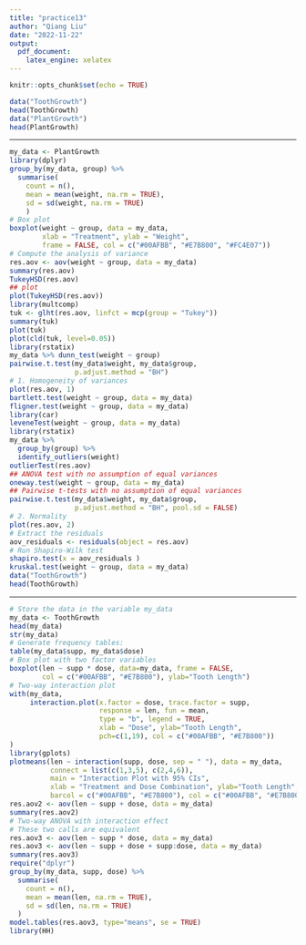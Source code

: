 ```yaml
---
title: "practice13"
author: "Qiang Liu"
date: "2022-11-22"
output:
  pdf_document: 
    latex_engine: xelatex
---
```


```r
knitr::opts_chunk$set(echo = TRUE)
```

```r
data("ToothGrowth")
head(ToothGrowth)
data("PlantGrowth")
head(PlantGrowth)
```

******
```r
my_data <- PlantGrowth
library(dplyr)
group_by(my_data, group) %>%
  summarise(
    count = n(),
    mean = mean(weight, na.rm = TRUE),
    sd = sd(weight, na.rm = TRUE)
    )
# Box plot
boxplot(weight ~ group, data = my_data,
        xlab = "Treatment", ylab = "Weight",
        frame = FALSE, col = c("#00AFBB", "#E7B800", "#FC4E07"))
# Compute the analysis of variance
res.aov <- aov(weight ~ group, data = my_data)
summary(res.aov)
TukeyHSD(res.aov)
## plot
plot(TukeyHSD(res.aov))
library(multcomp)
tuk <- glht(res.aov, linfct = mcp(group = "Tukey"))
summary(tuk)
plot(tuk)
plot(cld(tuk, level=0.05))
library(rstatix)
my_data %>% dunn_test(weight ~ group)
pairwise.t.test(my_data$weight, my_data$group,
                p.adjust.method = "BH")
# 1. Homogeneity of variances
plot(res.aov, 1)
bartlett.test(weight ~ group, data = my_data)
fligner.test(weight ~ group, data = my_data)
library(car)
leveneTest(weight ~ group, data = my_data)
library(rstatix)
my_data %>%
  group_by(group) %>%
  identify_outliers(weight)
outlierTest(res.aov)
## ANOVA test with no assumption of equal variances
oneway.test(weight ~ group, data = my_data)
## Pairwise t-tests with no assumption of equal variances
pairwise.t.test(my_data$weight, my_data$group,
                p.adjust.method = "BH", pool.sd = FALSE)
# 2. Normality
plot(res.aov, 2)
# Extract the residuals
aov_residuals <- residuals(object = res.aov)
# Run Shapiro-Wilk test
shapiro.test(x = aov_residuals )
kruskal.test(weight ~ group, data = my_data)
data("ToothGrowth")
head(ToothGrowth)
```

******

```r
# Store the data in the variable my_data
my_data <- ToothGrowth
head(my_data)
str(my_data)
# Generate frequency tables:
table(my_data$supp, my_data$dose)
# Box plot with two factor variables
boxplot(len ~ supp * dose, data=my_data, frame = FALSE,
        col = c("#00AFBB", "#E7B800"), ylab="Tooth Length")
# Two-way interaction plot
with(my_data,
     interaction.plot(x.factor = dose, trace.factor = supp,
                      response = len, fun = mean,
                      type = "b", legend = TRUE,
                      xlab = "Dose", ylab="Tooth Length",
                      pch=c(1,19), col = c("#00AFBB", "#E7B800"))
)
library(gplots)
plotmeans(len ~ interaction(supp, dose, sep = " "), data = my_data,
          connect = list(c(1,3,5), c(2,4,6)),
          main = "Interaction Plot with 95% CIs",
          xlab = "Treatment and Dose Combination", ylab="Tooth Length",
          barcol = c("#00AFBB", "#E7B800"), col = c("#00AFBB", "#E7B800"))
res.aov2 <- aov(len ~ supp + dose, data = my_data)
summary(res.aov2)
# Two-way ANOVA with interaction effect
# These two calls are equivalent
res.aov3 <- aov(len ~ supp * dose, data = my_data)
res.aov3 <- aov(len ~ supp + dose + supp:dose, data = my_data)
summary(res.aov3)
require("dplyr")
group_by(my_data, supp, dose) %>%
  summarise(
    count = n(),
    mean = mean(len, na.rm = TRUE),
    sd = sd(len, na.rm = TRUE)
  )
model.tables(res.aov3, type="means", se = TRUE)
library(HH)
```
